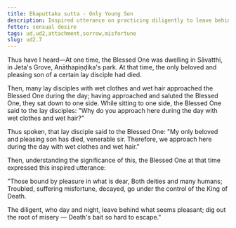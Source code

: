 ```yaml
---
title: Ekaputtaka sutta - Only Young Son
description: Inspired utterance on practicing diligently to leave behind what seems pleasant.
fetter: sensual desire
tags: ud,ud2,attachment,sorrow,misfortune
slug: ud2.7
---
```


Thus have I heard—At one time, the Blessed One was dwelling in Sāvatthi, in Jeta's Grove, Anāthapiṇḍika's park. At that time, the only beloved and pleasing son of a certain lay disciple had died.

Then, many lay disciples with wet clothes and wet hair approached the Blessed One during the day; having approached and saluted the Blessed One, they sat down to one side. While sitting to one side, the Blessed One said to the lay disciples: "Why do you approach here during the day with wet clothes and wet hair?"

Thus spoken, that lay disciple said to the Blessed One: "My only beloved and pleasing son has died, venerable sir. Therefore, we approach here during the day with wet clothes and wet hair."

Then, understanding the significance of this, the Blessed One at that time expressed this inspired utterance:

"Those bound by pleasure in what is dear,
Both deities and many humans;
Troubled, suffering misfortune, decayed,
go under the control of the King of Death.

The diligent, who day and night,
leave behind what seems pleasant;
dig out the root of misery —
Death's bait so hard to escape."